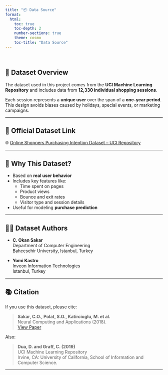 ```yaml
---
title: "📦 Data Source"
format: 
  html:
    toc: true
    toc-depth: 2
    number-sections: true
    theme: cosmo
    toc-title: "Data Source"
---
```

<br>

## 🛒 Dataset Overview

The dataset used in this project comes from the **UCI Machine Learning Repository** and includes data from **12,330 individual shopping sessions**.

Each session represents a **unique user** over the span of a **one-year period**. This design avoids biases caused by holidays, special events, or marketing campaigns.

---

## 🔗 Official Dataset Link

🌐 [Online Shoppers Purchasing Intention Dataset – UCI Repository](https://archive.ics.uci.edu/ml/datasets/Online+Shoppers+Purchasing+Intention+Dataset)

---

## 🧠 Why This Dataset?

- Based on **real user behavior**
- Includes key features like:
  - Time spent on pages
  - Product views
  - Bounce and exit rates
  - Visitor type and session details
- Useful for modeling **purchase prediction**

---

## 👩‍🏫 Dataset Authors

- **C. Okan Sakar**  
  Department of Computer Engineering  
  Bahcesehir University, Istanbul, Turkey

- **Yomi Kastro**  
  Inveon Information Technologies  
  Istanbul, Turkey

---

## 📚 Citation

If you use this dataset, please cite:

> **Sakar, C.O., Polat, S.O., Katircioglu, M. et al.**  
> Neural Computing and Applications (2018).  
> [View Paper](https://link.springer.com/article/10.1007/s00521-018-3523-0)

Also:

> **Dua, D. and Graff, C. (2019)**  
> UCI Machine Learning Repository  
> Irvine, CA: University of California, School of Information and Computer Science.

---



